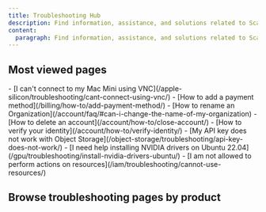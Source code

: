 ```yaml
---
title: Troubleshooting Hub
description: Find information, assistance, and solutions related to Scaleway products and services.
content:
  paragraph: Find information, assistance, and solutions related to Scaleway products and services.
---
```


<ProductHeader
  productName="Troubleshooting Hub"
  productLogo="generic"
  description="Browse the troubleshooting hub to find information, assistance, and solutions related to Scaleway products and services"
/>

<Grid>
    <Card
      title="Scaleway billing"
      description="Understand how Scaleway resources are billed."
      url="/billing/"
      label="See more"
    />
    <Card
      title="Product Quotas"
      description="Discover how quotas work."
      url="/organizations-and-projects/additional-content/organization-quotas/"
      label="See more"
    />
    <Card
      title="IAM Permissions"
      description="Become an IAM expert."
      url="/iam/reference-content/permission-sets/"
      label="See more"
    />
</Grid>
<Grid>
    <Card
      title="Ask AI"
      description="Ask your questions to our AI chatbot."
      url="/ai-search/"
      label="See more"
    />
    <Card
      title="Request a feature"
      description="Request a new feature for a product."
      url="https://feature-request.scaleway.com/"
      label="See more"
    />
    <Card
      title="See services status"
      description="See the current state of Scaleway services"
      url="https://status.scaleway.com/"
      label="See more"
    />
</Grid>

## Most viewed pages

<Grid>
    <LinksList>
    - [I can't connect to my Mac Mini using VNC](/apple-silicon/troubleshooting/cant-connect-using-vnc/)
    - [How to add a payment method](/billing/how-to/add-payment-method/)
    - [How to rename an Organization](/account/faq/#can-i-change-the-name-of-my-organization)
    - [How to delete an account](/account/how-to/close-account/)
    - [How to verify your identity](/account/how-to/verify-identity/)
    - [My API key does not work with Object Storage](/object-storage/troubleshooting/api-key-does-not-work/)
    - [I need help installing NVIDIA drivers on Ubuntu 22.04](/gpu/troubleshooting/install-nvidia-drivers-ubuntu/)
    - [I am not allowed to perform actions on resources](/iam/troubleshooting/cannot-use-resources/)
    </LinksList>
</Grid>

## Browse troubleshooting pages by product

<TroubleshootingPagesList />
